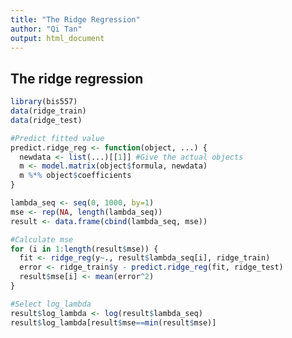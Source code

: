 ```yaml
---
title: "The Ridge Regression"
author: "Qi Tan"
output: html_document
---
```


<!--
%\VignetteEngine{knitr::rmarkdown}
%\VignetteIndexEntry{The ridge regression vignette}
-->

## The ridge regression

```r
library(bis557)
data(ridge_train)
data(ridge_test)

#Predict fitted value
predict.ridge_reg <- function(object, ...) {
  newdata <- list(...)[[1]] #Give the actual objects
  m <- model.matrix(object$formula, newdata)
  m %*% object$coefficients
}

lambda_seq <- seq(0, 1000, by=1)
mse <- rep(NA, length(lambda_seq))
result <- data.frame(cbind(lambda_seq, mse))

#Calculate mse
for (i in 1:length(result$mse)) {
  fit <- ridge_reg(y~., result$lambda_seq[i], ridge_train)
  error <- ridge_train$y - predict.ridge_reg(fit, ridge_test)
  result$mse[i] <- mean(error^2)
}

#Select log_lambda
result$log_lambda <- log(result$lambda_seq)
result$log_lambda[result$mse==min(result$mse)]
```
